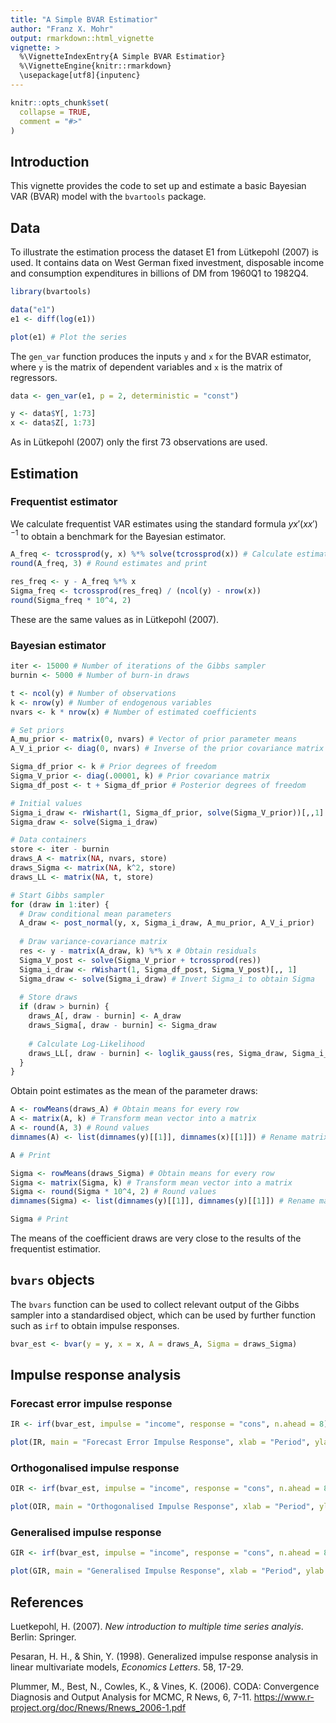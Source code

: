 ```yaml
---
title: "A Simple BVAR Estimatior"
author: "Franz X. Mohr"
output: rmarkdown::html_vignette
vignette: >
  %\VignetteIndexEntry{A Simple BVAR Estimatior}
  %\VignetteEngine{knitr::rmarkdown}
  \usepackage[utf8]{inputenc}
---
```


```r
knitr::opts_chunk$set(
  collapse = TRUE,
  comment = "#>"
)
```

## Introduction

This vignette provides the code to set up and estimate a basic Bayesian VAR (BVAR) model with the `bvartools` package.

## Data

To illustrate the estimation process the dataset E1 from Lütkepohl (2007) is used. It contains data on West German fixed investment, disposable income and consumption expenditures in billions of DM from 1960Q1 to 1982Q4.

```r
library(bvartools)

data("e1")
e1 <- diff(log(e1))

plot(e1) # Plot the series
```

The `gen_var` function produces the inputs `y` and `x` for the BVAR estimator, where `y` is the matrix of dependent variables and `x` is the matrix of regressors.

```r
data <- gen_var(e1, p = 2, deterministic = "const")

y <- data$Y[, 1:73]
x <- data$Z[, 1:73]
```

As in Lütkepohl (2007) only the first 73 observations are used.

## Estimation

### Frequentist estimator

We calculate frequentist VAR estimates using the standard formula $y x' (x x')^{-1}$ to obtain a benchmark for the Bayesian estimator.

```r
A_freq <- tcrossprod(y, x) %*% solve(tcrossprod(x)) # Calculate estimates
round(A_freq, 3) # Round estimates and print
```

```r
res_freq <- y - A_freq %*% x
Sigma_freq <- tcrossprod(res_freq) / (ncol(y) - nrow(x))
round(Sigma_freq * 10^4, 2)
```

These are the same values as in Lütkepohl (2007).

### Bayesian estimator

```r
iter <- 15000 # Number of iterations of the Gibbs sampler
burnin <- 5000 # Number of burn-in draws

t <- ncol(y) # Number of observations
k <- nrow(y) # Number of endogenous variables
nvars <- k * nrow(x) # Number of estimated coefficients

# Set priors
A_mu_prior <- matrix(0, nvars) # Vector of prior parameter means
A_V_i_prior <- diag(0, nvars) # Inverse of the prior covariance matrix

Sigma_df_prior <- k # Prior degrees of freedom
Sigma_V_prior <- diag(.00001, k) # Prior covariance matrix
Sigma_df_post <- t + Sigma_df_prior # Posterior degrees of freedom

# Initial values
Sigma_i_draw <- rWishart(1, Sigma_df_prior, solve(Sigma_V_prior))[,,1]
Sigma_draw <- solve(Sigma_i_draw)

# Data containers
store <- iter - burnin
draws_A <- matrix(NA, nvars, store)
draws_Sigma <- matrix(NA, k^2, store)
draws_LL <- matrix(NA, t, store)

# Start Gibbs sampler
for (draw in 1:iter) {
  # Draw conditional mean parameters
  A_draw <- post_normal(y, x, Sigma_i_draw, A_mu_prior, A_V_i_prior)
  
  # Draw variance-covariance matrix
  res <- y - matrix(A_draw, k) %*% x # Obtain residuals
  Sigma_V_post <- solve(Sigma_V_prior + tcrossprod(res))
  Sigma_i_draw <- rWishart(1, Sigma_df_post, Sigma_V_post)[,, 1]
  Sigma_draw <- solve(Sigma_i_draw) # Invert Sigma_i to obtain Sigma
  
  # Store draws
  if (draw > burnin) {
    draws_A[, draw - burnin] <- A_draw
    draws_Sigma[, draw - burnin] <- Sigma_draw
    
    # Calculate Log-Likelihood
    draws_LL[, draw - burnin] <- loglik_gauss(res, Sigma_draw, Sigma_i_draw)
  }
}
```

Obtain point estimates as the mean of the parameter draws:

```r
A <- rowMeans(draws_A) # Obtain means for every row
A <- matrix(A, k) # Transform mean vector into a matrix
A <- round(A, 3) # Round values
dimnames(A) <- list(dimnames(y)[[1]], dimnames(x)[[1]]) # Rename matrix dimensions

A # Print
```

```r
Sigma <- rowMeans(draws_Sigma) # Obtain means for every row
Sigma <- matrix(Sigma, k) # Transform mean vector into a matrix
Sigma <- round(Sigma * 10^4, 2) # Round values
dimnames(Sigma) <- list(dimnames(y)[[1]], dimnames(y)[[1]]) # Rename matrix dimensions

Sigma # Print
```

The means of the coefficient draws are very close to the results of the frequentist estimatior.

## `bvars` objects

The `bvars` function can be used to collect relevant output of the Gibbs sampler into a standardised object, which can be used by further function such as `irf` to obtain impulse responses.

```r
bvar_est <- bvar(y = y, x = x, A = draws_A, Sigma = draws_Sigma)
```

## Impulse response analysis

### Forecast error impulse response

```r
IR <- irf(bvar_est, impulse = "income", response = "cons", n.ahead = 8)

plot(IR, main = "Forecast Error Impulse Response", xlab = "Period", ylab = "Response")
```

### Orthogonalised impulse response

```r
OIR <- irf(bvar_est, impulse = "income", response = "cons", n.ahead = 8, type = "oir")

plot(OIR, main = "Orthogonalised Impulse Response", xlab = "Period", ylab = "Response")
```

### Generalised impulse response

```r
GIR <- irf(bvar_est, impulse = "income", response = "cons", n.ahead = 8, type = "gir")

plot(GIR, main = "Generalised Impulse Response", xlab = "Period", ylab = "Response")
```


## References

Luetkepohl, H. (2007). *New introduction to multiple time series analyis*. Berlin: Springer.

Pesaran, H. H., & Shin, Y. (1998). Generalized impulse response analysis in linear multivariate models, *Economics Letters*. 58, 17-29.

Plummer, M., Best, N., Cowles, K., & Vines, K. (2006). CODA: Convergence Diagnosis and Output Analysis for MCMC, R News, 6, 7-11. [https://www.r-project.org/doc/Rnews/Rnews_2006-1.pdf](https://www.r-project.org/doc/Rnews/Rnews_2006-1.pdf)